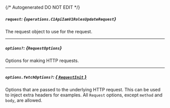 {/* Autogenerated DO NOT EDIT  */}

##### `request`: *{`operations.C1ApiIamV1RolesUpdateRequest`}*
The request object to use for the request.

<Collapsible openLabel={Labels.showProperties} closeLabel={Labels.hideProperties}>
  <C1ApiIamV1RolesUpdateRequest />
</Collapsible>

---
##### `options?`: *{`RequestOptions`}*
Options for making HTTP requests.

---
##### `options.fetchOptions?`: [*{ `RequestInit` }*](https://developer.mozilla.org/en-US/docs/Web/API/Request/Request#options)
Options that are passed to the underlying HTTP request. This can be used to inject extra headers for examples. All `Request` options, except `method` and `body`, are allowed.

